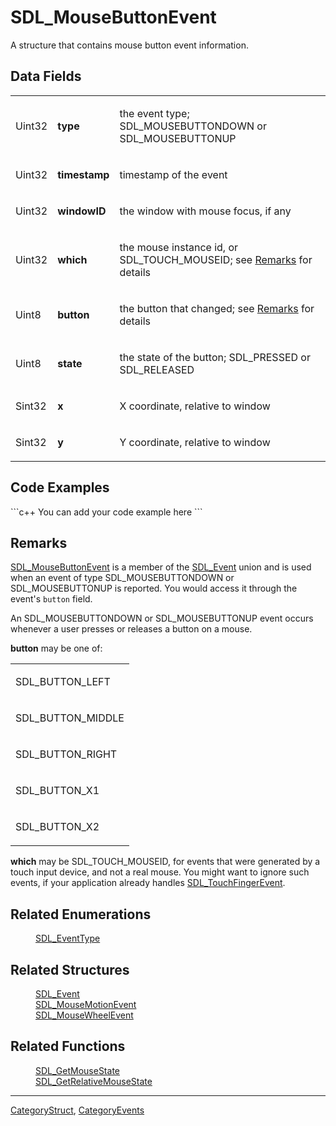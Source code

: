 <!-- pragma section-numbers off -->
<!-- pragma camelcase off -->

= SDL_MouseButtonEvent =
A structure that contains mouse button event information.


== Data Fields ==
{|
|Uint32
|'''type'''
|the event type; SDL_MOUSEBUTTONDOWN or SDL_MOUSEBUTTONUP
|-
|Uint32
|'''timestamp'''
|timestamp of the event
|-
|Uint32
|'''windowID'''
|the window with mouse focus, if any
|-
|Uint32
|'''which'''
|the mouse instance id, or SDL_TOUCH_MOUSEID; see [[#Remarks|Remarks]] for details
|-
|Uint8
|'''button'''
|the button that changed; see [[#Remarks|Remarks]] for details
|-
|Uint8
|'''state'''
|the state of the button; SDL_PRESSED or SDL_RELEASED
|-
|Sint32
|'''x'''
|X coordinate, relative to window
|-
|Sint32
|'''y'''
|Y coordinate, relative to window
|}

== Code Examples ==
```c++
You can add your code example here
```

== Remarks ==
[[SDL_MouseButtonEvent]] is a member of the [[SDL_Event]] union and is used when an event of type SDL_MOUSEBUTTONDOWN or SDL_MOUSEBUTTONUP is reported.  You would access it through the event's <code>button</code> field.

An SDL_MOUSEBUTTONDOWN or SDL_MOUSEBUTTONUP event occurs whenever a user presses or releases a button on a mouse.

'''button''' may be one of:
{|
|SDL_BUTTON_LEFT
|-
|SDL_BUTTON_MIDDLE
|-
|SDL_BUTTON_RIGHT
|-
|SDL_BUTTON_X1
|-
|SDL_BUTTON_X2
|}

'''which''' may be SDL_TOUCH_MOUSEID, for events that were generated by a touch input device, and not a real mouse. You might want to ignore such events, if your application already handles [[SDL_TouchFingerEvent]].

== Related Enumerations ==
:[[SDL_EventType]]

== Related Structures ==
:[[SDL_Event]]
:[[SDL_MouseMotionEvent]]
:[[SDL_MouseWheelEvent]]

== Related Functions ==
:[[SDL_GetMouseState]]
:[[SDL_GetRelativeMouseState]]

----
[[CategoryStruct]], [[CategoryEvents]]
